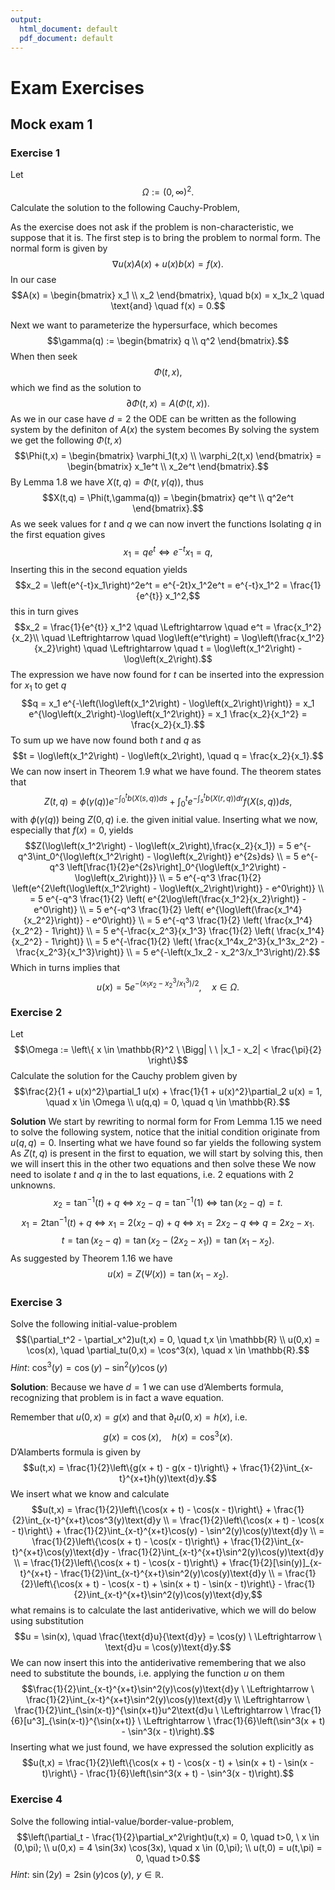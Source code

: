 ```yaml
---
output:
  html_document: default
  pdf_document: default
---
```


# Exam Exercises

## Mock exam 1

### Exercise 1
Let 
$$\Omega:=(0,\infty)^2.$$
Calculate the solution to the following Cauchy-Problem,
\begin{align*}
  &x_1\partial_1u(x) + x_2\partial_2u(x) + x_1x_2u(x) = 0, \quad x \in \Omega; \\
  &u(q,q^2) = 5, \quad q > 0.
\end{align*}

\textbf{Solution}
As the exercise does not ask if the problem is non-characteristic, we suppose that it is.
The first step is to bring the problem to normal form.
The normal form is given by 
$$\nabla u(x)A(x) + u(x)b(x) = f(x).$$
In our case 
$$A(x) = \begin{bmatrix} x_1 \\ x_2 \end{bmatrix}, \quad b(x) = x_1x_2 \quad \text{and} \quad f(x) = 0.$$

Next we want to parameterize the hypersurface, which becomes $$\gamma(q) := \begin{bmatrix} q \\ q^2 \end{bmatrix}.$$
When then seek 
$$\Phi(t,x),$$ 
which we find as the solution to 
$$\partial\Phi(t,x) = A(\Phi(t,x)).$$
As we in our case have $d = 2$ the ODE can be written as the following system
\begin{align*}
  \varphi_1'(t) &= A(\Phi(t))_1, \quad \varphi_1(0) = x_1 \\
  \varphi_2'(t) &= A(\Phi(t))_2, \quad \varphi_2(0) = x_2,
\end{align*}
by the definiton of $A(x)$ the system becomes
\begin{align*}
  \varphi_1'(t) &= \varphi(t)_1, \quad \varphi_1(0) = x_1 \\
  \varphi_2'(t) &= \varphi(t)_2, \quad \varphi_2(0) = x_2.
\end{align*}
By solving the system we get the following $\Phi(t,x)$ 
$$\Phi(t,x) = \begin{bmatrix} \varphi_1(t,x) \\ \varphi_2(t,x) \end{bmatrix} = \begin{bmatrix} x_1e^t \\ x_2e^t \end{bmatrix}.$$
By Lemma 1.8 we have $X(t,q) = \Phi(t, \gamma(q))$, thus $$X(t,q) = \Phi(t,\gamma(q)) =  \begin{bmatrix} qe^t \\ q^2e^t \end{bmatrix}.$$
As we seek values for $t$ and $q$ we can now invert the functions
\begin{align*}
  x_1 &= qe^t \\
  x_2 &= q^2e^t
\end{align*}
Isolating $q$ in the first equation gives 
$$x_1 = qe^t \Leftrightarrow e^{-t}x_1 = q,$$
Inserting this in the second equation yields
$$x_2 = \left(e^{-t}x_1\right)^2e^t 
= e^{-2t}x_1^2e^t
= e^{-t}x_1^2 
= \frac{1}{e^{t}} x_1^2,$$
this in turn gives
$$x_2 = \frac{1}{e^{t}} x_1^2
\quad \Leftrightarrow \quad
e^t = \frac{x_1^2}{x_2}\\
\quad \Leftrightarrow \quad
\log\left(e^t\right) = \log\left(\frac{x_1^2}{x_2}\right)
\quad \Leftrightarrow \quad
t = \log\left(x_1^2\right) - \log\left(x_2\right).$$
The expression we have now found for $t$ can be inserted into the expression for $x_1$ to get $q$
$$q = x_1 e^{-\left(\log\left(x_1^2\right) - \log\left(x_2\right)\right)}
= x_1 e^{\log\left(x_2\right)-\log\left(x_1^2\right)}
= x_1 \frac{x_2}{x_1^2} = \frac{x_2}{x_1}.$$
To sum up we have now found both $t$ and $q$ as
$$t = \log\left(x_1^2\right) - \log\left(x_2\right), \quad q = \frac{x_2}{x_1}.$$
We can now insert in Theorem 1.9 what we have found.
The theorem states that
$$Z(t,q) = \phi(\gamma(q))e^{-\int_0^tb(X(s,q))ds} + \int_0^t e^{-\int_s^tb(X(r,q))dr}f(X(s,q))ds,$$
with $\phi(\gamma(q))$ being $Z(0,q)$ i.e. the given initial value.
Inserting what we now, especially that $f(x) = 0$, yields
$$Z(\log\left(x_1^2\right) - \log\left(x_2\right),\frac{x_2}{x_1}) = 5 e^{-q^3\int_0^{\log\left(x_1^2\right) - \log\left(x_2\right)} e^{2s}ds} \\
= 5 e^{-q^3 \left[\frac{1}{2}e^{2s}\right]_0^{\log\left(x_1^2\right) - \log\left(x_2\right)}} \\
= 5 e^{-q^3 \frac{1}{2} 
\left(e^{2\left(\log\left(x_1^2\right) - \log\left(x_2\right)\right)} - e^0\right)} \\
= 5 e^{-q^3 \frac{1}{2} \left( e^{2\log\left(\frac{x_1^2}{x_2}\right)} - e^0\right)} \\
= 5 e^{-q^3 \frac{1}{2} \left( e^{\log\left(\frac{x_1^4}{x_2^2}\right)} - e^0\right)} \\
= 5 e^{-q^3 \frac{1}{2} \left( \frac{x_1^4}{x_2^2} - 1\right)} \\
= 5 e^{-\frac{x_2^3}{x_1^3} \frac{1}{2} \left( \frac{x_1^4}{x_2^2} - 1\right)} \\
= 5 e^{-\frac{1}{2} \left( \frac{x_1^4x_2^3}{x_1^3x_2^2} - \frac{x_2^3}{x_1^3}\right)} \\
= 5 e^{-\left(x_1x_2 - x_2^3/x_1^3\right)/2}.$$
Which in turns implies that
$$u(x) = 5 e^{-\left(x_1x_2 - x_2^3/x_1^3\right)/2}, \quad x \in \Omega.$$

### Exercise 2
Let
$$\Omega := \left\{ x \in \mathbb{R}^2 \ \Bigg| \ \ |x_1 - x_2| < \frac{\pi}{2} \right\}$$
Calculate the solution for the Cauchy problem given by
$$\frac{2}{1 + u(x)^2}\partial_1 u(x) + \frac{1}{1 + u(x)^2}\partial_2 u(x) = 1, \quad x \in \Omega \\
u(q,q) = 0, \quad q \in \mathbb{R}.$$

**Solution**
We start by rewriting to normal form
\begin{align*}
  \frac{2}{1 + u(x)^2}\partial_1 u(x) + \frac{1}{1 + u(x)^2}\partial_2 u(x) &= 1 \\
  u'(x)A(x,u(x)) &= b(x,u(x))
\end{align*}
for
\begin{align*}
  u'(x) = \left[ \partial_1 u(x) \ \partial_2 u(x) \right], \quad
  A(x,u(x)) = \begin{bmatrix} \dfrac{2}{1 + u(x)^2} \\ \dfrac{1}{1 + u(x)^2} \end{bmatrix}, \quad
  b(x,u(x)) = 1.
\end{align*}
From Lemma 1.15 we need to solve the following system, notice that the initial condition originate from $u(q,q) = 0$.
\begin{align*}
  \partial_t X_1(t,q) &= A(X(t,q), Z(t,q))_1, \quad &&X_1(0,q) = q \\
  \partial_t X_2(t,q) &= A(X(t,q), Z(t,q))_2, \quad &&X_2(0,q) = q \\
  \partial_t Z(t,q) &= b(X(t,q), Z(t,q)), \quad &&Z(0,q) = 0.
\end{align*}
Inserting what we have found so far yields the following system
\begin{align*}
  \partial_t X_1(t,q) &= \dfrac{2}{1 + Z(t,q)^2}, \quad &&X_1(0,q) = q \\
  \partial_t X_2(t,q) &= \dfrac{1}{1 + Z(t,q)^2}, \quad &&X_2(0,q) = q \\
  \partial_t Z(t,q) &= 1, \quad &&Z(0,q) = 0.
\end{align*}
As $Z(t,q)$ is present in the first to equation, we will start by solving this, then we will insert this in the other two equations and then solve these
\begin{align*}
  Z(t,q) &= t \\
  X_1(t,q) &= 2\tan^{-1}(t) + q \\
  X_2(t,q) &= \tan^{-1}(t) + q.
\end{align*}
We now need to isolate $t$ and $q$ in the to last equations, i.e. 2 equations with 2 unknowns.
$$x_2 = \tan^{-1}(t) + q 
\ \Leftrightarrow \ 
x_2 - q = \tan^{-1}(1)
\ \Leftrightarrow \
\tan(x_2 - q) = t.$$
$$x_1 = 2\tan^{-1}(t) + q
\ \Leftrightarrow \
x_1 = 2(x_2 - q) + q
\ \Leftrightarrow \
x_1 = 2x_2 - q
\ \Leftrightarrow \
q = 2x_2 - x_1.$$
$$t = \tan(x_2 - q) = \tan(x_2 - (2x_2 - x_1)) = \tan(x_1 - x_2).$$
As suggested by Theorem 1.16 we have
$$u(x) = Z(\Psi(x)) = \tan(x_1 - x_2).$$

### Exercise 3
Solve the following initial-value-problem
$$(\partial_t^2 - \partial_x^2)u(t,x) = 0, \quad t,x \in \mathbb{R} \\
u(0,x) = \cos(x), \quad \partial_tu(0,x) = \cos^3(x), \quad x \in \mathbb{R}.$$
*Hint*: $\cos^3(y) = \cos(y) - \sin^2(y)\cos(y)$

**Solution**:
Because we have $d=1$ we can use d'Alemberts formula, recognizing that problem is in fact a wave equation.

Remember that $u(0,x) = g(x)$ and that $\partial_tu(0,x) = h(x)$, i.e.
$$g(x) = \cos(x), \quad h(x) = \cos^3(x).$$
D'Alamberts formula is given by
$$u(t,x) = \frac{1}{2}\left\{g(x + t) - g(x - t)\right\} + \frac{1}{2}\int_{x-t}^{x+t}h(y)\text{d}y.$$
We insert what we know and calculate
$$u(t,x) = \frac{1}{2}\left\{\cos(x + t) - \cos(x - t)\right\} + \frac{1}{2}\int_{x-t}^{x+t}\cos^3(y)\text{d}y \\
= \frac{1}{2}\left\{\cos(x + t) - \cos(x - t)\right\} + \frac{1}{2}\int_{x-t}^{x+t}\cos(y) - \sin^2(y)\cos(y)\text{d}y \\
= \frac{1}{2}\left\{\cos(x + t) - \cos(x - t)\right\} + \frac{1}{2}\int_{x-t}^{x+t}\cos(y)\text{d}y - \frac{1}{2}\int_{x-t}^{x+t}\sin^2(y)\cos(y)\text{d}y \\
= \frac{1}{2}\left\{\cos(x + t) - \cos(x - t)\right\} + \frac{1}{2}[\sin(y)]_{x-t}^{x+t} - \frac{1}{2}\int_{x-t}^{x+t}\sin^2(y)\cos(y)\text{d}y \\
= \frac{1}{2}\left\{\cos(x + t) - \cos(x - t) + \sin(x + t) - \sin(x - t)\right\} - \frac{1}{2}\int_{x-t}^{x+t}\sin^2(y)\cos(y)\text{d}y,$$
what remains is to calculate the last antiderivative, which we will do below using substitution
$$u = \sin(x), \quad \frac{\text{d}u}{\text{d}y} = \cos(y) \ \Leftrightarrow \ \text{d}u = \cos(y)\text{d}y.$$
We can now insert this into the antiderivative remembering that we also need to substitute the bounds, i.e. applying the function $u$ on them
$$\frac{1}{2}\int_{x-t}^{x+t}\sin^2(y)\cos(y)\text{d}y \ \Leftrightarrow \ \frac{1}{2}\int_{x-t}^{x+t}\sin^2(y)\cos(y)\text{d}y \\
\Leftrightarrow \ \frac{1}{2}\int_{\sin(x-t)}^{\sin(x+t)}u^2\text{d}u \ \Leftrightarrow \ \frac{1}{6}[u^3]_{\sin(x-t)}^{\sin(x+t)} \ \Leftrightarrow \ \frac{1}{6}\left(\sin^3(x + t) - \sin^3(x - t)\right).$$
Inserting what we just found, we have expressed the solution explicitly as
$$u(t,x) = \frac{1}{2}\left\{\cos(x + t) - \cos(x - t) + \sin(x + t) - \sin(x - t)\right\} - \frac{1}{6}\left(\sin^3(x + t) - \sin^3(x - t)\right).$$

### Exercise 4
Solve the following intial-value/border-value-problem,
$$\left(\partial_t - \frac{1}{2}\partial_x^2\right)u(t,x) = 0, \quad t>0, \ x \in (0,\pi); \\
u(0,x) = 4 \sin(3x) \cos(3x), \quad x \in (0,\pi); \\
u(t,0) = u(t,\pi) = 0, \quad t>0.$$
*Hint*: $\sin(2y) = 2\sin(y)\cos(y), \ y \in \mathbb{R}.$
